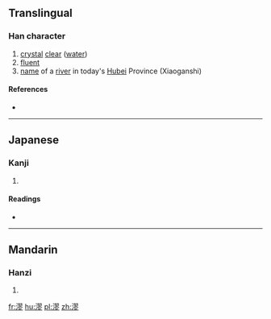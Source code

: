 {{also|㵳}}
==Translingual==

===Han character===
{{Han char|rn=85|rad=水|as=11|sn=14|four=3712<sub>2</sub>|canj=水尸一竹 (ESMH)|ids=⿰[[氵]][[翏]]}}

# [[crystal]] [[clear]] ([[water]])
# [[fluent]]
# [[name]] of a [[river]] in today's [[Hubei]] Province (Xiaoganshi)

====References====
* {{Han ref|kx=0648.020|dkj=18182|dj=1057.160|hdz=31733.080|uh=6F3B|ud=28475|bh=E27B|bd=57979}}

----

==Japanese==

===Kanji===
{{ja-kanji|grade=|rs=水11}}

# {{defn|lang=ja|sort=水11}}

====Readings====
* {{ja-readings|on=[[りょう]] (ryō), [[りゅう]] (ryū), [[る]] (ru)|kun=}}

----

==Mandarin==

===Hanzi===
{{cmn-hanzi|pin=[[liáo]] ([[liao2]])|wg=liao<sup>2</sup>}}

# {{defn|lang=cmn|sort=水11}}

[[fr:漻]]
[[hu:漻]]
[[pl:漻]]
[[zh:漻]]